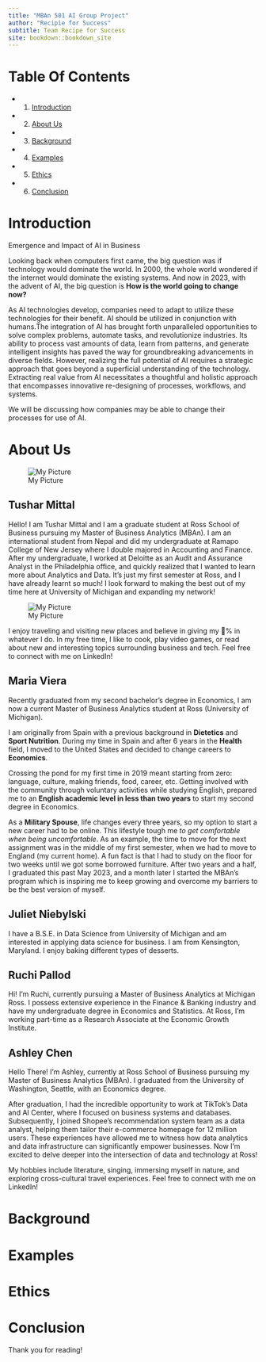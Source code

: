 ```yaml
---
title: "MBAn 501 AI Group Project"
author: "Recipie for Success"
subtitle: Team Recipe for Success
site: bookdown::bookdown_site
---
```


# Table Of Contents

- 1. [Introduction](01-Intro.Rmd)
- 2. [About Us](02-About-Us.Rmd)
- 3. [Background](03-Background.Rmd)
- 4. [Examples](04-Examples.Rmd)
- 5. [Ethics](05-Ethics.Rmd)
- 6. [Conclusion](06-Conclusion.Rmd)

<!--chapter:end:index.Rmd-->

# Introduction {.unnumbered}
Emergence and Impact of AI in Business

Looking back when computers first came, the big question was if technology would dominate the world. In 2000, the whole world wondered if the internet would dominate the existing systems. And now in 2023, with the advent of AI, the big question is __How is the world going to change now?__

As AI technologies develop, companies need to adapt to utilize these technologies for their benefit. AI should be utilized in conjunction with humans.The integration of AI has brought forth unparalleled opportunities to solve complex problems, automate tasks, and revolutionize industries. Its ability to process vast amounts of data, learn from patterns, and generate intelligent insights has paved the way for groundbreaking advancements in diverse fields. However, realizing the full potential of AI requires a strategic approach that goes beyond a superficial understanding of the technology. Extracting real value from AI necessitates a thoughtful and holistic approach that encompasses innovative re-designing of processes, workflows, and systems.

We will be discussing how companies may be able to change their processes for use of AI.

<!--chapter:end:01-Intro.Rmd-->

# About Us {.unnumbered}


![My Picture](group_picture.jpeg)


## Tushar Mittal

Hello!
I am Tushar Mittal and I am a graduate student at Ross School of Business pursuing my Master of Business Analytics (MBAn). I am an international student from Nepal and did my undergraduate at Ramapo College of New Jersey where I double majored in Accounting and Finance. After my undergraduate, I worked at Deloitte as an Audit and Assurance Analyst in the Philadelphia office, and quickly realized that I wanted to learn more about Analytics and Data. It’s just my first semester at Ross, and I have already learnt so much! I look forward to making the best out of my time here at University of Michigan and expanding my network!

![My Picture](Tushar's pic.png)

I enjoy traveling and visiting new places and believe in giving my 💯% in whatever I do. In my free time, I like to cook, play video games, or read about new and interesting topics surrounding business and tech. Feel free to connect with me on LinkedIn!

## Maria Viera

Recently graduated from my second bachelor's degree in Economics, I am now a current Master of Business Analytics student at Ross (University of Michigan). 

I am originally from Spain with a previous background in **Dietetics** and **Sport Nutrition**. During my time in Spain and after 6 years in the **Health** field, I moved to the United States and decided to change careers to **Economics**. 

Crossing the pond for my first time in 2019 meant starting from zero: language, culture, making friends, food, career, etc. Getting involved with the community through voluntary activities while studying English, prepared me to an **English academic level in less than two years** to start my second degree in Economics. 

As a **Military Spouse**, life changes every three years, so my option to start a new career had to be online. This lifestyle tough me *to get comfortable when being uncomfortable*. As an example, the time to move for the next assignment was in the middle of my first semester, when we had to move to England (my current home). A fun fact is that I had to study on the floor for two weeks until we got some borrowed furniture. After two years and a half, I graduated this past May 2023, and a month later I started the MBAn's program which is inspiring me to keep growing and overcome my barriers to be the best version of myself. 


## Juliet Niebylski

I have a B.S.E. in Data Science from University of Michigan and am interested in applying data science for business. I am from Kensington, Maryland. I enjoy baking different types of desserts.


## Ruchi Pallod

Hi! I’m Ruchi, currently pursuing a Master of Business Analytics at Michigan Ross. I possess extensive experience in the Finance & Banking industry and have my undergraduate degree in Economics and Statistics. At Ross, I’m working part-time as a Research Associate  at the Economic Growth Institute. 

## Ashley Chen

Hello There! I’m Ashley, currently at Ross School of Business pursuing my Master of Business Analytics (MBAn). I graduated from the University of Washington, Seattle, with an Economics degree. 

After graduation, I had the incredible opportunity to work at TikTok's Data and AI Center, where I focused on business systems and databases. Subsequently, I joined Shopee's recommendation system team as a data analyst, helping them tailor their e-commerce homepage for 12 million users. These experiences have allowed me to witness how data analytics and data infrastructure can significantly empower businesses. Now I’m excited to delve deeper into the intersection of data and technology at Ross!

My hobbies include literature, singing, immersing myself in nature, and exploring cross-cultural travel experiences. Feel free to connect with me on LinkedIn!

<!--chapter:end:02-About-Us.Rmd-->

# Background {.unnumbered}

<!--chapter:end:03-Background.Rmd-->

# Examples {.unnumbered}

<!--chapter:end:04-Examples.Rmd-->

# Ethics {.unnumbered}

<!--chapter:end:05-Ethics.Rmd-->

# Conclusion {-}

Thank you for reading!

<!--chapter:end:06-Conclusion.Rmd-->

